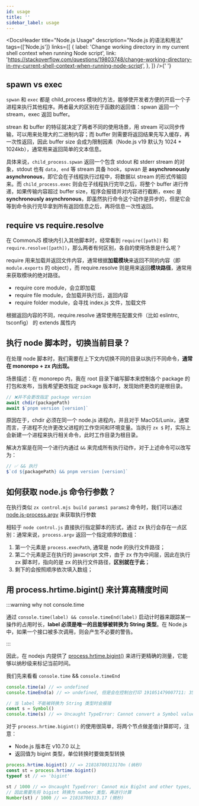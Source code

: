 ```yaml
---
id: usage
title: ''
sidebar_label: usage
---
```



<DocsHeader
  title="Node.js Usage"
  description="Node.js 的语法和用法"
  tags={['Node.js']}
  links={[
    {
      label:
        'Change working directory in my current shell context when running Node script',
      link: 'https://stackoverflow.com/questions/19803748/change-working-directory-in-my-current-shell-context-when-running-node-script',
    },
  ]}
/>{' '}

## spawn vs exec

`spwan` 和 `exec` 都是 child_process 模块的方法，能够使开发者方便的开启一个子进程来执行其他程序。两者最大的区别在于函数的返回值：spwan 返回一个 stream，exec 返回 buffer。

strean 和 buffer 的特征就决定了两者不同的使用场景，用 stream 可以同步传输，可以用来处理大的二进制内容；而 buffer 则需要将返回结果先写入缓存，再一次性返回，因此 buffer size 会成为限制因素（Node.js v19 默认为 1024 \* 1024kb），通常用来返回简单的文本信息。

具体来说，`child_process.spwan` 返回一个包含 stdout 和 stderr stream 的对象，stdout 也有 `data, end` 等 stream 具备 hook，spwan 是 **asynchronously asynchronous**，即它会在子线程执行过程中，将数据以 stream 的形式传输回来。而 `child_process.exec` 则会在子线程执行完毕之后，将整个 buffer 进行传递，如果传输内容超过 buffer size，程序会报错并对内容进行截断，exec 是 **synchronously asynchronous**，即虽然执行命令这个动作是异步的，但是它会等到命令执行完毕拿到所有返回信息之后，再将信息一次性返回。

## require vs require.resolve

在 CommonJS 模块内引入其他脚本时，经常看到 `require([path])` 和 `require.resolve([path])`，那么两者有何区别，各自的使用场景是什么呢？

require 用来加载并返回文件内容，通常根据**加载模块**来返回不同的内容（即 `module.exports` 的 object），而 require.resolve 则是用来返回**模块路径**，通常用来获取模块的绝对路径。

- require core module，会立即加载
- require file module，会加载并执行后，返回内容
- require folder module，会寻找 index.js 文件，加载文件

根据返回内容的不同，require.resolve 通常使用在配置文件（比如 eslintrc, tsconfig） 的 extends 属性内

## 执行 node 脚本时，切换当前目录？

在处理 node 脚本时，我们需要在上下文内切换不同的目录以执行不同命令，**通常在 monorepo + zx 内出现。**

场景描述：在 monorepo 内，我在 root 目录下编写脚本来控制各个 package 的打包和发布，当我希望更改指定 package 版本时，发现始终更改的是根目录。

```mjs
// ❌并不会更改指定 package version
await chdir(packagePath)
await $`pnpm version [version]`
```

原因在于，chdir 必须在同一个 node.js 进程内，并且对于 MacOS/Lunix，通常而言，子进程不允许更改父进程的工作空间和环境变量。当执行 `zx $` 时，实际上会新建一个进程来执行相关命令，此时工作目录为根目录。

解决方案是在同一个进行内通过 `&&` 来完成所有执行动作，对于上述命令可以改写为：

```mjs
// ✅ && 执行
$`cd ${packagePath} && pnpm version [version]`
```

## 如何获取 node.js 命令行参数？

在执行类似 `zx control.mjs build params1 params2` 命令时，我们可以通过 [node.js-process.argv](http://nodejs.cn/api/process/process_argv.html) 来获取执行参数

相较于 `node control.js` 直接执行指定脚本的形式，通过 zx 执行会存在一点区别：通常来说，`process.argv` 返回一个指定顺序的数组：

1. 第一个元素是 `process.execPath`, 通常是 node 的执行文件路径；
2. 第二个元素是正在执行的 javascript 文件，由于 zx 作为中间层，因此在执行 zx 脚本时，指向的是 zx 的执行文件路径，**区别就在于此**；
3. 剩下的会按照顺序依次填入数组；

## 用 process.hrtime.bigint() 来计算高精度时间

:::warning why not console.time

通过 `console.time(label) && console.timeEnd(label)` 启动计时器来跟踪某一操作的占用时长，**label 必须是唯一的且能够被转换为 String 类型**。在 Node.js 中，如果一个接口被多次调用，则会产生不必要的警告。

:::

因此，在 nodejs 内提供了 [process.hrtime.bigint()](https://nodejs.org/api/process.html#process_process_hrtime_bigint) 来进行更精确的测量，它能够以纳秒级来标记当前时间。

我们先来看看 `console.time` && `console.timeEnd`

```js
console.time(a) // => undefined
console.timeEnd(a) // => undefined, 但是会在控制台打印 191051479007711: 35843.951171875 ms

// 当 label 不能被转换为 String 类型时会报错
const s = Symbol()
console.time(s) // => Uncaught TypeError: Cannot convert a Symbol value to a string
```

对于 `process.hrtime.bigint()` 的使用很简单，将两个节点做差值计算即可，注意：

- Node.js 版本在 v10.7.0 以上
- 返回值为 bigint 类型，单位转换时要做类型转换

```js
process.hrtime.bigint() // => 21818700313170n (纳秒)
const st = process.hrtime.bigint()
typeof st // => 'bigint'

st / 1000 // => Uncaught TypeError: Cannot mix BigInt and other types, use explicit conversions
// 因此需要先将 bigint 转换为 number 类型，再进行计算
Number(st) / 1000 // => 21818700313.17 (微秒)
```
